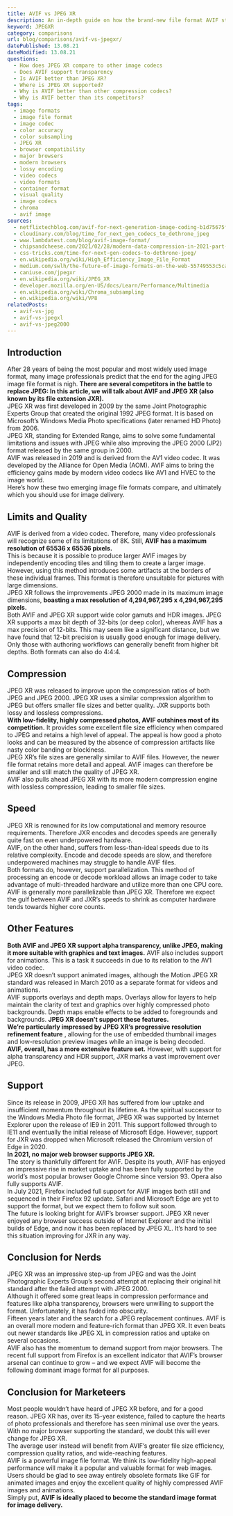 ```yaml
---
title: AVIF vs JPEG XR
description: An in-depth guide on how the brand-new file format AVIF stacks up against its competitor JPEG XR.
keyword: JPEGXR
category: comparisons
url: blog/comparisons/avif-vs-jpegxr/
datePublished: 13.08.21
dateModified: 13.08.21
questions:
  - How does JPEG XR compare to other image codecs
  - Does AVIF support transparency
  - Is AVIF better than JPEG XR?
  - Where is JPEG XR supported?
  - Why is AVIF better than other compression codecs?
  - Why is AVIF better than its competitors?
tags:
  - image formats
  - image file format
  - image codec
  - color accuracy
  - color subsampling
  - JPEG XR
  - browser compatibility
  - major browsers
  - modern browsers
  - lossy encoding
  - video codecs
  - video formats
  - container format
  - visual quality
  - image codecs
  - chroma
  - avif image
sources:
  - netflixtechblog.com/avif-for-next-generation-image-coding-b1d75675fe4
  - cloudinary.com/blog/time_for_next_gen_codecs_to_dethrone_jpeg
  - www.lambdatest.com/blog/avif-image-format/
  - chipsandcheese.com/2021/02/28/modern-data-compression-in-2021-part-2-the-battle-to-dethrone-jpeg-with-jpeg-xl-avif-and-webp/
  - css-tricks.com/time-for-next-gen-codecs-to-dethrone-jpeg/
  - en.wikipedia.org/wiki/High_Efficiency_Image_File_Format
  - medium.com/swlh/the-future-of-image-formats-on-the-web-55749553c5ca
  - caniuse.com/jpegxr
  - en.wikipedia.org/wiki/JPEG_XR
  - developer.mozilla.org/en-US/docs/Learn/Performance/Multimedia
  - en.wikipedia.org/wiki/Chroma_subsampling
  - en.wikipedia.org/wiki/VP8
relatedPosts:
  - avif-vs-jpg
  - avif-vs-jpegxl
  - avif-vs-jpeg2000
---
```


## Introduction

After 28 years of being the most popular and most widely used image format, many image professionals predict that the end for the aging JPEG image file format is nigh. **There are several competitors in the battle to replace JPEG: In this article, we will talk about AVIF and JPEG XR (also known by its file extension JXR).**  
JPEG XR was first developed in 2009 by the same Joint Photographic Experts Group that created the original 1992 JPEG format. It is based on Microsoft’s Windows Media Photo specifications (later renamed HD Photo) from 2006.  
JPEG XR, standing for Extended Range, aims to solve some fundamental limitations and issues with JPEG while also improving the JPEG 2000 (JP2) format released by the same group in 2000.  
AVIF was released in 2019 and is derived from the AV1 video codec. It was developed by the Alliance for Open Media (AOM). AVIF aims to bring the efficiency gains made by modern video codecs like AV1 and HVEC to the image world.  
Here’s how these two emerging image file formats compare, and ultimately which you should use for image delivery.

## Limits and Quality

AVIF is derived from a video codec. Therefore, many video professionals will recognize some of its limitations of 8K. Still, **AVIF has a maximum resolution of 65536 x 65536 pixels.**  
This is because it is possible to produce larger AVIF images by independently encoding tiles and tiling them to create a larger image. However, using this method introduces some artifacts at the borders of these individual frames. This format is therefore unsuitable for pictures with large dimensions.  
JPEG XR follows the improvements JPEG 2000 made in its maximum image dimensions, **boasting a max resolution of 4,294,967,295 x 4,294,967,295 pixels.**  
Both AVIF and JPEG XR support wide color gamuts and HDR images. JPEG XR supports a max bit depth of 32-bits (or deep color), whereas AVIF has a max precision of 12-bits. This may seem like a significant distance, but we have found that 12-bit precision is usually good enough for image delivery. Only those with authoring workflows can generally benefit from higher bit depths. Both formats can also do 4:4:4.

## Compression

JPEG XR was released to improve upon the compression ratios of both JPEG and JPEG 2000\. JPEG XR uses a similar compression algorithm to JPEG but offers smaller file sizes and better quality. JXR supports both lossy and lossless compressions.  
**With low-fidelity, highly compressed photos, AVIF outshines most of its competition.** It provides some excellent file size efficiency when compared to JPEG and retains a high level of appeal. The appeal is how good a photo looks and can be measured by the absence of compression artifacts like nasty color banding or blockiness.  
JPEG XR’s file sizes are generally similar to AVIF files. However, the newer file format retains more detail and appeal. AVIF images can therefore be smaller and still match the quality of JPEG XR.  
AVIF also pulls ahead JPEG XR with its more modern compression engine with lossless compression, leading to smaller file sizes.

## Speed

JPEG XR is renowned for its low computational and memory resource requirements. Therefore JXR encodes and decodes speeds are generally quite fast on even underpowered hardware.  
AVIF, on the other hand, suffers from less-than-ideal speeds due to its relative complexity. Encode and decode speeds are slow, and therefore underpowered machines may struggle to handle AVIF files.  
Both formats do, however, support parallelization. This method of processing an encode or decode workload allows an image coder to take advantage of multi-threaded hardware and utilize more than one CPU core.  
AVIF is generally more parallelizable than JPEG XR. Therefore we expect the gulf between AVIF and JXR’s speeds to shrink as computer hardware tends towards higher core counts.

## Other Features

**Both AVIF and JPEG XR support alpha transparency, unlike JPEG, making it more suitable with graphics and text images.** AVIF also includes support for animations. This is a task it succeeds in due to its relation to the AV1 video codec.  
JPEG XR doesn’t support animated images, although the Motion JPEG XR standard was released in March 2010 as a separate format for videos and animations.  
AVIF supports overlays and depth maps. Overlays allow for layers to help maintain the clarity of text and graphics over highly compressed photo backgrounds. Depth maps enable effects to be added to foregrounds and backgrounds. **JPEG XR doesn’t support these features.**  
**We’re particularly impressed by JPEG XR’s progressive resolution refinement feature** , allowing for the use of embedded thumbnail images and low-resolution preview images while an image is being decoded.  
**AVIF, overall, has a more extensive feature set.** However, with support for alpha transparency and HDR support, JXR marks a vast improvement over JPEG.

## Support

Since its release in 2009, JPEG XR has suffered from low uptake and insufficient momentum throughout its lifetime. As the spiritual successor to the Windows Media Photo file format, JPEG XR was supported by Internet Explorer upon the release of IE9 in 2011\. This support followed through to IE11 and eventually the initial release of Microsoft Edge. However, support for JXR was dropped when Microsoft released the Chromium version of Edge in 2020.  
**In 2021, no major web browser supports JPEG XR.**  
The story is thankfully different for AVIF. Despite its youth, AVIF has enjoyed an impressive rise in market uptake and has been fully supported by the world’s most popular browser Google Chrome since version 93\. Opera also fully supports AVIF.  
In July 2021, Firefox included full support for AVIF images both still and sequenced in their Firefox 92 update. Safari and Microsoft Edge are yet to support the format, but we expect them to follow suit soon.  
The future is looking bright for AVIF’s browser support. JPEG XR never enjoyed any browser success outside of Internet Explorer and the initial builds of Edge, and now it has been replaced by JPEG XL. It’s hard to see this situation improving for JXR in any way.

## Conclusion for Nerds

JPEG XR was an impressive step-up from JPEG and was the Joint Photographic Experts Group’s second attempt at replacing their original hit standard after the failed attempt with JPEG 2000.  
Although it offered some great leaps in compression performance and features like alpha transparency, browsers were unwilling to support the format. Unfortunately, it has faded into obscurity.  
Fifteen years later and the search for a JPEG replacement continues. AVIF is an overall more modern and feature-rich format than JPEG XR. It even beats out newer standards like JPEG XL in compression ratios and uptake on several occasions.  
AVIF also has the momentum to demand support from major browsers. The recent full support from Firefox is an excellent indicator that AVIF’s browser arsenal can continue to grow – and we expect AVIF will become the following dominant image format for all purposes.

## Conclusion for Marketeers

Most people wouldn’t have heard of JPEG XR before, and for a good reason. JPEG XR has, over its 15-year existence, failed to capture the hearts of photo professionals and therefore has seen minimal use over the years.  
With no major browser supporting the standard, we doubt this will ever change for JPEG XR.  
The average user instead will benefit from AVIF’s greater file size efficiency, compression quality ratios, and wide-reaching features.  
AVIF is a powerful image file format. We think its low-fidelity high-appeal performance will make it a popular and valuable format for web images. Users should be glad to see away entirely obsolete formats like GIF for animated images and enjoy the excellent quality of highly compressed AVIF images and animations.  
Simply put, **AVIF is ideally placed to become the standard image format for image delivery.**
